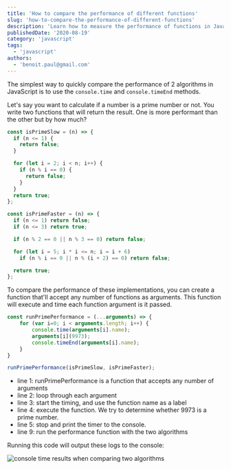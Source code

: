 ```yaml
---
title: 'How to compare the performance of different functions'
slug: 'how-to-compare-the-performance-of-different-functions'
description: 'Learn how to measure the performance of functions in JavaScript'
publishedDate: '2020-08-19'
category: 'javascript'
tags:
  - 'javascript'
authors:
  - 'benoit.paul@gmail.com'
---
```


The simplest way to quickly compare the performance of 2 algorithms in JavaScript is to use the `console.time` and `console.timeEnd` methods.

Let's say you want to calculate if a number is a prime number or not. You write two functions that will return the result. One is more performant than the other but by how much?

```javascript
const isPrimeSlow = (n) => {
  if (n <= 1) {
    return false;
  }

  for (let i = 2; i < n; i++) {
    if (n % i == 0) {
      return false;
    }
  }
  return true;
};

const isPrimeFaster = (n) => {
  if (n <= 1) return false;
  if (n <= 3) return true;

  if (n % 2 == 0 || n % 3 == 0) return false;

  for (let i = 5; i * i <= n; i = i + 6)
    if (n % i == 0 || n % (i + 2) == 0) return false;

  return true;
};
```

To compare the performance of these implementations, you can create a function that'll accept any number of functions as arguments. This function will execute and time each function argument is it passed.

```javascript {numberLines}
const runPrimePerformance = (...arguments) => {
    for (var i=0; i < arguments.length; i++) {
        console.time(arguments[i].name);
        arguments[i](9973);
        console.timeEnd(arguments[i].name);
    }
}

runPrimePerformance(isPrimeSlow, isPrimeFaster);
```

- line 1: runPrimePerformance is a function that accepts any number of arguments
- line 2: loop through each argument
- line 3: start the timing, and use the function name as a label
- line 4: execute the function. We try to determine whether 9973 is a prime number.
- line 5: stop and print the timer to the console.
- line 9: run the performance function with the two algorithms

Running this code will output these logs to the console:

![console time results when comparing two algorithms](images/console-time-comparison.png)
